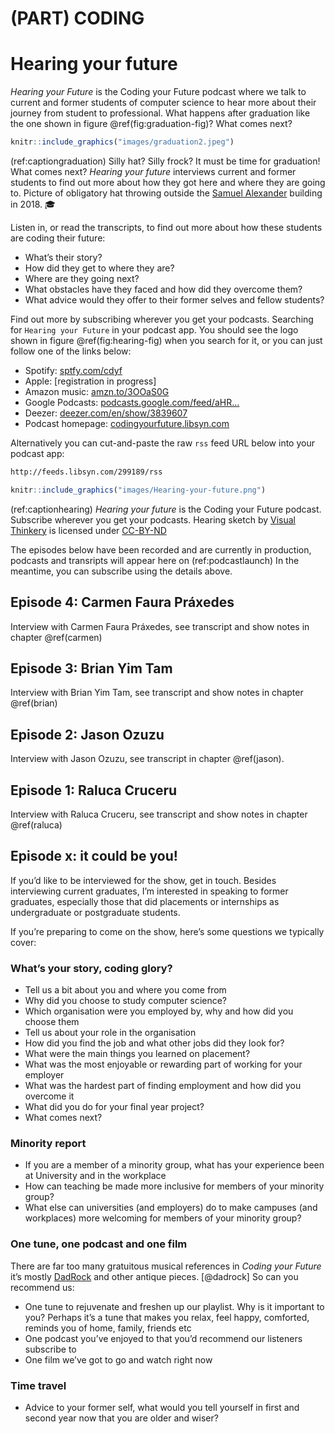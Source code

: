 # (PART) CODING {-}

# Hearing your future {#hearing}

*Hearing your Future* is the Coding your Future podcast where we talk to current and former students of computer science to hear more about their journey from student to professional. What happens after graduation like the one shown in figure \@ref(fig:graduation-fig)? What comes next?

```r
knitr::include_graphics("images/graduation2.jpeg")
```

(ref:captiongraduation) Silly hat? Silly frock? It must be time for graduation! What comes next? *Hearing your future* interviews current and former students to find out more about how they got here and where they are going to. Picture of obligatory hat throwing outside the [Samuel Alexander](https://en.wikipedia.org/wiki/Samuel_Alexander) building in 2018. 🎓

Listen in, or read the transcripts, to find out more about how these students are coding their future:

* What's their story?  
* How did they get to where they are?
* Where are they going next?
* What obstacles have they faced and how did they overcome them?
* What advice would they offer to their former selves and fellow students?

Find out more by subscribing wherever you get your podcasts. Searching for `Hearing your Future` in your podcast app. You should see the logo shown in figure \@ref(fig:hearing-fig) when you search for it, or you can just follow one of the links below:

* Spotify: [sptfy.com/cdyf](https://sptfy.com/cdyf)
* Apple: [registration in progress]
* Amazon music: [amzn.to/3OOaS0G](https://amzn.to/3OOaS0G)
* Google Podcasts: [podcasts.google.com/feed/aHR...](https://podcasts.google.com/feed/aHR0cHM6Ly9mZWVkcy5saWJzeW4uY29tLzI5OTE4OS9yc3M=)
* Deezer: [deezer.com/en/show/3839607](https://www.deezer.com/en/show/3839607)
* Podcast homepage: [codingyourfuture.libsyn.com](https://codingyourfuture.libsyn.com/)

Alternatively you can cut-and-paste the raw `rss` feed URL below into your podcast app:

```md
http://feeds.libsyn.com/299189/rss
```

```r
knitr::include_graphics("images/Hearing-your-future.png")
```

(ref:captionhearing) *Hearing your future* is the Coding your Future podcast. Subscribe wherever you get your podcasts. Hearing sketch by [Visual Thinkery](https://visualthinkery.com/) is licensed under [CC-BY-ND](https://creativecommons.org/licenses/by-nd/4.0/)

The episodes below have been recorded and are currently in production, podcasts and transripts will appear here on (ref:podcastlaunch) In the meantime, you can subscribe using the details above.

## Episode 4: Carmen Faura Práxedes {#ep4}

Interview with Carmen Faura Práxedes, see transcript and show notes in chapter \@ref(carmen)

## Episode 3: Brian Yim Tam {#ep3}

Interview with Brian Yim Tam, see transcript and show notes in chapter \@ref(brian)


## Episode 2: Jason Ozuzu {#ep2}

Interview with Jason Ozuzu, see transcript in chapter \@ref(jason).

## Episode 1: Raluca Cruceru {#ep1}

Interview with Raluca Cruceru, see transcript and show notes in chapter \@ref(raluca)

## Episode x: it could be you! {#you}
If you'd like to be interviewed for the show, get in touch. Besides interviewing current graduates, I'm interested in speaking to former graduates, especially those that did placements or internships as undergraduate or postgraduate students.

If you're preparing to come on the show, here's some questions we typically cover:

### What's your story, coding glory? {#wyscg}
* Tell us a bit about you and where you come from
* Why did you choose to study computer science?
* Which organisation were you employed by, why and how did you choose them
* Tell us about your role in the organisation
* How did you find the job and what other jobs did they look for?
* What were the main things you learned on placement?
* What was the most enjoyable or rewarding part of working for your employer
* What was the hardest part of finding employment and how did you overcome it
* What did you do for your final year project?
* What comes next?

### Minority report {#minority}
* If you are a member of a minority group, what has your experience been at University and in the workplace
* How can teaching be made more inclusive for members of your minority group?
* What else can universities (and employers) do to make campuses (and workplaces) more welcoming for members of your minority group?

### One tune, one podcast and one film {#otopof}

There are far too many gratuitous musical references in *Coding your Future* it’s mostly [DadRock](https://www.esquire.com/entertainment/music/a29419783/what-is-dad-rock/) and other antique pieces. [@dadrock] So can you recommend us:

* One tune to rejuvenate and freshen up our playlist. Why is it important to you? Perhaps it’s a tune that makes you relax, feel happy, comforted, reminds you of home, family, friends etc
* One podcast you’ve enjoyed to that you’d recommend our listeners subscribe to
* One film we’ve got to go and watch right now

### Time travel
* Advice to your former self, what would you tell yourself in first and second year now that you are older and wiser?
